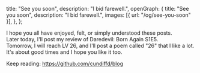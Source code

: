  title: "See you soon",
  description: "I bid farewell.",
  openGraph: {
    title: "See you soon",
    description: "I bid farewell.",
    images: [{ url: "/og/see-you-soon" }],
  },
};

I hope you all have enjoyed, felt, or simply understood these posts.\
Later today, I'll post my review of Daredevil: Born Again S1E5.\
Tomorrow, I will reach LV 26, and I'll post a poem called "26" that I like a lot.\
It's about good times and I hope you like it too.

Keep reading: https://github.com/cundiffd/blog
